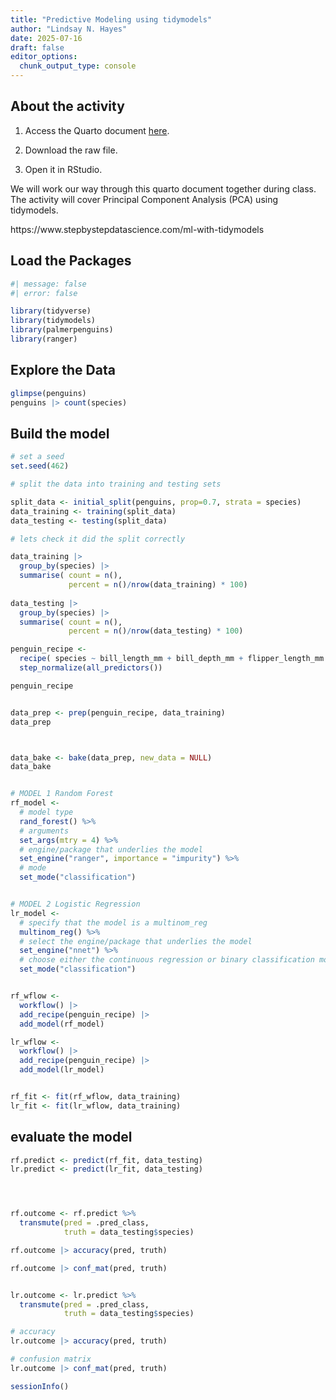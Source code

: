```yaml
---
title: "Predictive Modeling using tidymodels"
author: "Lindsay N. Hayes"
date: 2025-07-16
draft: false
editor_options: 
  chunk_output_type: console
---
```


## About the activity

1)  Access the Quarto document [here](https://github.com/lindsaynhayes/introR2025/blob/main/activities/classwork05/PCA_Penguins.qmd).

2)  Download the raw file.

3) Open it in RStudio.

We will work our way through this quarto document together during class. The activity will cover Principal Component Analysis (PCA) using tidymodels.


https://www.stepbystepdatascience.com/ml-with-tidymodels



## Load the Packages
```r
#| message: false
#| error: false

library(tidyverse)
library(tidymodels)
library(palmerpenguins)
library(ranger)

```

## Explore the Data
```r

glimpse(penguins)
penguins |> count(species)

```

## Build the model
```r
# set a seed
set.seed(462)

# split the data into training and testing sets

split_data <- initial_split(penguins, prop=0.7, strata = species)
data_training <- training(split_data)
data_testing <- testing(split_data)

# lets check it did the split correctly

data_training |> 
  group_by(species) |>
  summarise( count = n(),
             percent = n()/nrow(data_training) * 100)
  
data_testing |> 
  group_by(species) |>
  summarise( count = n(),
             percent = n()/nrow(data_testing) * 100)

penguin_recipe <-
  recipe( species ~ bill_length_mm + bill_depth_mm + flipper_length_mm + body_mass_g, data = penguins) %>%
  step_normalize(all_predictors())

penguin_recipe


data_prep <- prep(penguin_recipe, data_training)
data_prep



data_bake <- bake(data_prep, new_data = NULL)
data_bake


# MODEL 1 Random Forest
rf_model <- 
  # model type
  rand_forest() %>%
  # arguments
  set_args(mtry = 4) %>%
  # engine/package that underlies the model
  set_engine("ranger", importance = "impurity") %>%
  # mode
  set_mode("classification") 


# MODEL 2 Logistic Regression
lr_model <- 
  # specify that the model is a multinom_reg
  multinom_reg() %>%
  # select the engine/package that underlies the model
  set_engine("nnet") %>%
  # choose either the continuous regression or binary classification mode
  set_mode("classification") 


rf_wflow <- 
  workflow() |>
  add_recipe(penguin_recipe) |>
  add_model(rf_model)

lr_wflow <- 
  workflow() |>
  add_recipe(penguin_recipe) |>
  add_model(lr_model)


rf_fit <- fit(rf_wflow, data_training)
lr_fit <- fit(lr_wflow, data_training)
```

## evaluate the model
```r

rf.predict <- predict(rf_fit, data_testing)
lr.predict <- predict(lr_fit, data_testing)




rf.outcome <- rf.predict %>%
  transmute(pred = .pred_class,
            truth = data_testing$species)

rf.outcome |> accuracy(pred, truth)

rf.outcome |> conf_mat(pred, truth)


lr.outcome <- lr.predict %>%
  transmute(pred = .pred_class,
            truth = data_testing$species)

# accuracy
lr.outcome |> accuracy(pred, truth)

# confusion matrix
lr.outcome |> conf_mat(pred, truth)

```

```r
sessionInfo()
```


